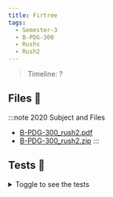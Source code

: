 ```yaml
---
title: Firtree
tags:
  - Semester-3
  - B-PDG-300
  - Rushs
  - Rush2
---
```

> Timeline: ?


## Files 📂

:::note 2020 Subject and Files
- [B-PDG-300_rush2.pdf](https://github.com/Studio-17/Epitech-Subjects/raw/main/Semester-3/B-PDG-300/Rushs/Rush2/B-PDG-300_rush2.pdf)
- [B-PDG-300_rush2.zip](https://github.com/Studio-17/Epitech-Subjects/raw/main/Semester-3/B-PDG-300/Rushs/Rush2/B-PDG-300_rush2.zip)
:::

## Tests 🤖
<details>
  <summary>Toggle to see the tests</summary>
  <div>
Yo
  </div>
</details>
